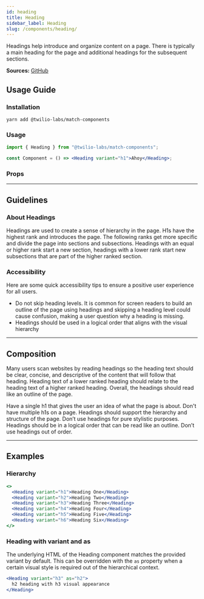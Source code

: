 ```yaml
---
id: heading
title: Heading
sidebar_label: Heading
slug: /components/heading/
---
```



Headings help introduce and organize content on a page. There is typically a main heading for the page and additional headings for the subsequent sections.

**Sources:** [GitHub](https://github.com/twilio-labs/match/tree/main/packages/match-components/src/heading)

## Usage Guide

### Installation

```shell
yarn add @twilio-labs/match-components
```

### Usage

```jsx
import { Heading } from "@twilio-labs/match-components";

const Component = () => <Heading variant="h1">Ahoy</Heading>;
```

### Props

<Props of="Heading" />

---

## Guidelines

### About Headings

Headings are used to create a sense of hierarchy in the page. H1s have the highest rank and introduces the page. The following ranks get more specific and divide the page into sections and subsections. Headings with an equal or higher rank start a new section, headings with a lower rank start new subsections that are part of the higher ranked section.

### Accessibility

Here are some quick accessibility tips to ensure a positive user experience for all users.

- Do not skip heading levels. It is common for screen readers to build an outline of the page using headings and skipping a heading level could cause confusion, making a user question why a heading is missing.
- Headings should be used in a logical order that aligns with the visual hierarchy

---

## Composition

Many users scan websites by reading headings so the heading text should be clear, concise, and descriptive of the content that will follow that heading. Heading text of a lower ranked heading should relate to the heading text of a higher ranked heading. Overall, the headings should read like an outline of the page.

<VirtueCrime>
  <Virtue>
    Have a single h1 that gives the user an idea of what the page is about.
  </Virtue>
  <Crime>Don't have multiple h1s on a page.</Crime>
  <Virtue>
    Headings should support the hierarchy and structure of the page.
  </Virtue>
  <Crime>Don’t use headings for pure stylistic purposes.</Crime>
  <Virtue>
    Headings should be in a logical order that can be read like an outline.
  </Virtue>
  <Crime>Don’t use headings out of order.</Crime>
</VirtueCrime>

---

## Examples

<ThemeSwitcher />

### Hierarchy

```jsx live
<>
  <Heading variant="h1">Heading One</Heading>
  <Heading variant="h2">Heading Two</Heading>
  <Heading variant="h3">Heading Three</Heading>
  <Heading variant="h4">Heading Four</Heading>
  <Heading variant="h5">Heading Five</Heading>
  <Heading variant="h6">Heading Six</Heading>
</>
```

### Heading with variant and as

The underlying HTML of the Heading component matches the provided variant by default. This can be overridden with the `as` property when a certain visual style is required out of the hierarchical context.

```jsx live
<Heading variant="h3" as="h2">
  h2 heading with h3 visual appearance
</Heading>
```

